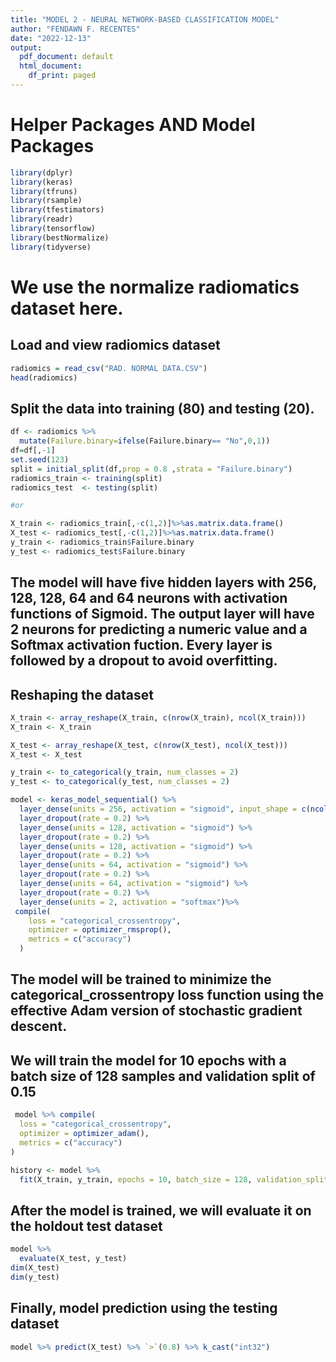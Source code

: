 ---
title: "MODEL 2 - NEURAL NETWORK-BASED CLASSIFICATION MODEL"
author: "FENDAWN F. RECENTES"
date: "2022-12-13"
output:
  pdf_document: default
  html_document:
    df_print: paged
---
# Helper Packages AND  Model Packages
```{r}
library(dplyr)
library(keras)
library(tfruns) 
library(rsample) 
library(tfestimators) 
library(readr)
library(tensorflow)
library(bestNormalize)
library(tidyverse)
```

# We use the normalize radiomatics dataset here.

## Load and view radiomics dataset

```{r}
radiomics = read_csv("RAD. NORMAL DATA.CSV")
head(radiomics)
```


## Split the data into training (80) and testing (20). 

```{r}
df <- radiomics %>%
  mutate(Failure.binary=ifelse(Failure.binary== "No",0,1))
df=df[,-1]
set.seed(123)
split = initial_split(df,prop = 0.8 ,strata = "Failure.binary")
radiomics_train <- training(split)
radiomics_test  <- testing(split)

#or 

X_train <- radiomics_train[,-c(1,2)]%>%as.matrix.data.frame()
X_test <- radiomics_test[,-c(1,2)]%>%as.matrix.data.frame()
y_train <- radiomics_train$Failure.binary
y_test <- radiomics_test$Failure.binary
```


## The model will have five hidden layers with 256, 128, 128, 64 and 64 neurons with activation functions of Sigmoid. The output layer will have 2 neurons for predicting a numeric value and a Softmax activation fuction. Every layer is followed by a dropout to avoid overfitting.

## Reshaping the dataset

```{r}
X_train <- array_reshape(X_train, c(nrow(X_train), ncol(X_train)))
X_train <- X_train 

X_test <- array_reshape(X_test, c(nrow(X_test), ncol(X_test)))
X_test <- X_test 

y_train <- to_categorical(y_train, num_classes = 2)
y_test <- to_categorical(y_test, num_classes = 2)

model <- keras_model_sequential() %>%
  layer_dense(units = 256, activation = "sigmoid", input_shape = c(ncol(X_train))) %>%
  layer_dropout(rate = 0.2) %>%
  layer_dense(units = 128, activation = "sigmoid") %>%
  layer_dropout(rate = 0.2) %>%
  layer_dense(units = 128, activation = "sigmoid") %>%
  layer_dropout(rate = 0.2) %>%
  layer_dense(units = 64, activation = "sigmoid") %>% 
  layer_dropout(rate = 0.2) %>%
  layer_dense(units = 64, activation = "sigmoid") %>% 
  layer_dropout(rate = 0.2) %>%
  layer_dense(units = 2, activation = "softmax")%>%
 compile(
    loss = "categorical_crossentropy",
    optimizer = optimizer_rmsprop(),
    metrics = c("accuracy")
  )
```


## The model will be trained to minimize the categorical_crossentropy loss function using the effective Adam version of stochastic gradient descent. 

## We will train the model for 10 epochs with a batch size of 128 samples and validation split of 0.15

```{r}
 model %>% compile(
  loss = "categorical_crossentropy",
  optimizer = optimizer_adam(),
  metrics = c("accuracy")
)

history <- model %>% 
  fit(X_train, y_train, epochs = 10, batch_size = 128, validation_split = 0.15)
```

## After the model is trained, we will evaluate it on the holdout test dataset

```{r}
model %>%
  evaluate(X_test, y_test)
dim(X_test)
dim(y_test)
```

## Finally, model prediction using the testing dataset

```{r}
model %>% predict(X_test) %>% `>`(0.8) %>% k_cast("int32")
```
